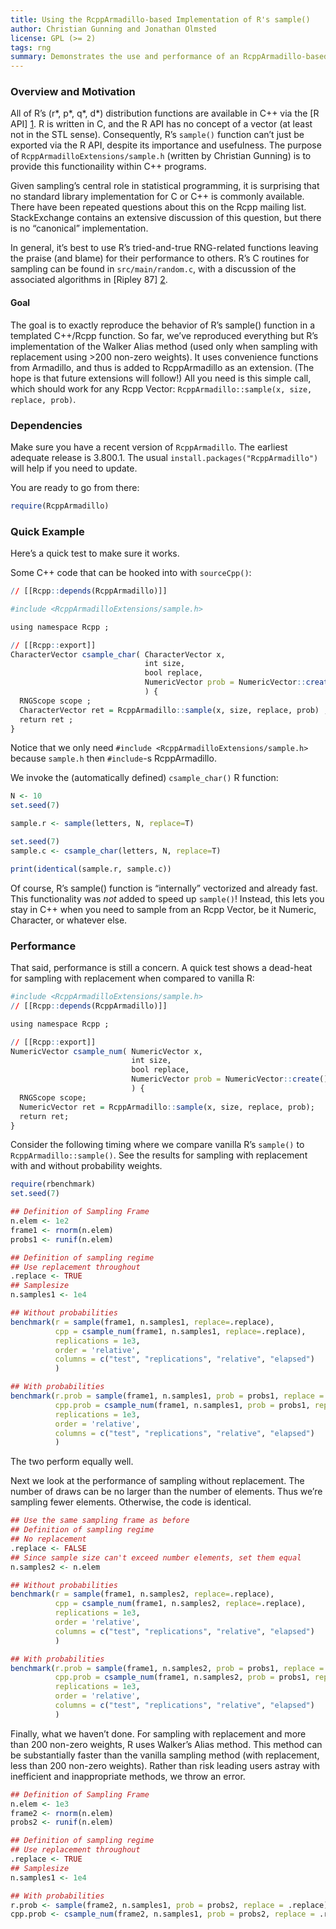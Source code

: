 ```yaml
---
title: Using the RcppArmadillo-based Implementation of R's sample()
author: Christian Gunning and Jonathan Olmsted
license: GPL (>= 2)
tags: rng
summary: Demonstrates the use and performance of an RcppArmadillo-based `sample()` implementation
---
```


### Overview and Motivation

All of R's (r\*, p\*, q\*, d\*) distribution functions are available in C++ via
the [R API] [1].  R is written in C, and the R API has no concept of a vector (at
least not in the STL sense).  Consequently, R's `sample()` function can't just be
exported via the R API, despite its importance and usefulness. The purpose of
`RcppArmadilloExtensions/sample.h` (written by Christian Gunning) is to provide
this functionaility within C++ programs.

Given sampling's central role in statistical programming, it is surprising that
no standard library implementation for C or C++ is commonly available.  There
have been repeated questions about this on the Rcpp mailing list.  StackExchange
contains an extensive discussion of this question, but there is no "canonical"
implementation.

In general, it's best to use R's tried-and-true RNG-related functions leaving
the praise (and blame) for their performance to others. R's C routines for
sampling can be found in `src/main/random.c`, with a discussion of the
associated algorithms in [Ripley 87] [2].

#### Goal 

The goal is to exactly reproduce the behavior of R's sample() function in a
templated C++/Rcpp function.  So far, we've reproduced everything but R's
implementation of the Walker Alias method (used only when sampling with
replacement using >200 non-zero weights). It uses convenience functions from
Armadillo, and thus is added to RcppArmadillo as an extension.  (The hope is
that future extensions will follow!)  All you need is this simple call, which
should work for any Rcpp Vector: `RcppArmadillo::sample(x, size, replace,
prob)`.

### Dependencies

Make sure you have a recent version of `RcppArmadillo`. The earliest adequate
release is 3.800.1. The usual ``install.packages("RcppArmadillo")`` will help if
you need to update.

You are ready to go from there:
```r
require(RcppArmadillo)
```

### Quick Example

Here's a quick test to make sure it works.

Some C++ code that can be hooked into with `sourceCpp()`:

```r
// [[Rcpp::depends(RcppArmadillo)]]

#include <RcppArmadilloExtensions/sample.h>

using namespace Rcpp ;

// [[Rcpp::export]]
CharacterVector csample_char( CharacterVector x, 
                              int size,
                              bool replace, 
                              NumericVector prob = NumericVector::create()
                              ) {
  RNGScope scope ;
  CharacterVector ret = RcppArmadillo::sample(x, size, replace, prob) ;
  return ret ;
}
```

Notice that we only need `#include <RcppArmadilloExtensions/sample.h>` because
`sample.h` then `#include`-s RcppArmadillo.


We invoke the (automatically defined) `csample_char()` R function:
```r
N <- 10
set.seed(7)

sample.r <- sample(letters, N, replace=T)

set.seed(7)
sample.c <- csample_char(letters, N, replace=T)

print(identical(sample.r, sample.c))
```

Of course, R's sample() function is "internally" vectorized and
already fast.  This functionality was *not* added to speed up
`sample()`!  Instead, this lets you stay in C++ when you need to sample
from an Rcpp Vector, be it Numeric, Character, or whatever else. 

### Performance 

That said, performance is still a concern. A quick test shows a dead-heat for
sampling with replacement when compared to vanilla R:

```r
#include <RcppArmadilloExtensions/sample.h>
// [[Rcpp::depends(RcppArmadillo)]]

using namespace Rcpp ;

// [[Rcpp::export]]
NumericVector csample_num( NumericVector x,
                           int size,
                           bool replace,
                           NumericVector prob = NumericVector::create()
                           ) {
  RNGScope scope;
  NumericVector ret = RcppArmadillo::sample(x, size, replace, prob);
  return ret;
}
```

Consider the following timing where we compare vanilla R's `sample()` to
`RcppArmadillo::sample()`. See the results for sampling with replacement with
and without probability weights.

```r
require(rbenchmark)
set.seed(7)

## Definition of Sampling Frame
n.elem <- 1e2
frame1 <- rnorm(n.elem)
probs1 <- runif(n.elem)

## Definition of sampling regime
## Use replacement throughout
.replace <- TRUE
## Samplesize
n.samples1 <- 1e4

## Without probabilities
benchmark(r = sample(frame1, n.samples1, replace=.replace),        
          cpp = csample_num(frame1, n.samples1, replace=.replace),
          replications = 1e3,
          order = 'relative',
          columns = c("test", "replications", "relative", "elapsed")
          )

## With probabilities
benchmark(r.prob = sample(frame1, n.samples1, prob = probs1, replace = .replace),
          cpp.prob = csample_num(frame1, n.samples1, prob = probs1, replace = .replace),
          replications = 1e3,
          order = 'relative',
          columns = c("test", "replications", "relative", "elapsed")
          )
```

The two perform equally well.

Next we look at the performance of sampling without replacement.  The number of draws can be no larger than the number of elements.  Thus we're sampling fewer elements.  Otherwise, the code is identical.

```r
## Use the same sampling frame as before
## Definition of sampling regime
## No replacement
.replace <- FALSE
## Since sample size can't exceed number elements, set them equal
n.samples2 <- n.elem

## Without probabilities
benchmark(r = sample(frame1, n.samples2, replace=.replace),        
          cpp = csample_num(frame1, n.samples2, replace=.replace),
          replications = 1e3,
          order = 'relative',
          columns = c("test", "replications", "relative", "elapsed")
          )

## With probabilities
benchmark(r.prob = sample(frame1, n.samples2, prob = probs1, replace = .replace),
          cpp.prob = csample_num(frame1, n.samples2, prob = probs1, replace = .replace),
          replications = 1e3,
          order = 'relative',
          columns = c("test", "replications", "relative", "elapsed")
          )
```

Finally, what we haven't done.  For sampling with replacement and more than
200 non-zero weights, R uses Walker's Alias method.  This method can be
substantially faster than the vanilla sampling method (with replacement, less
than 200 non-zero weights).  Rather than risk leading users astray with
inefficient and inappropriate methods, we throw an error.


```r
## Definition of Sampling Frame
n.elem <- 1e3
frame2 <- rnorm(n.elem)
probs2 <- runif(n.elem)

## Definition of sampling regime
## Use replacement throughout
.replace <- TRUE
## Samplesize
n.samples1 <- 1e4

## With probabilities
r.prob <- sample(frame2, n.samples1, prob = probs2, replace = .replace)
cpp.prob <- csample_num(frame2, n.samples1, prob = probs2, replace = .replace)
```

[1]: http://cran.r-project.org/doc/manuals/R-exts.html#Random-numbers
[2]: http://onlinelibrary.wiley.com/book/10.1002/9780470316726
